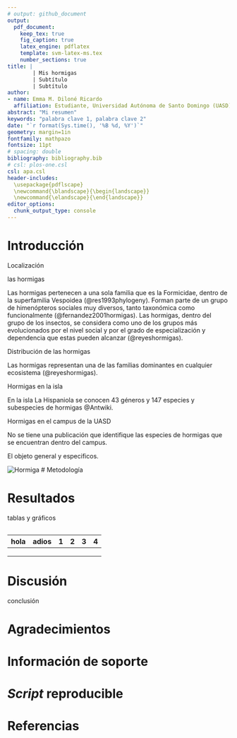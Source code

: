```yaml
---
# output: github_document
output: 
  pdf_document:
    keep_tex: true
    fig_caption: true
    latex_engine: pdflatex
    template: svm-latex-ms.tex
    number_sections: true
title: | 
        | Mis hormigas
        | Subtítulo
        | Subtítulo
author:
- name: Emma M. Diloné Ricardo
  affiliation: Estudiante, Universidad Autónoma de Santo Domingo (UASD)
abstract: "Mi resumen"
keywords: "palabra clave 1, palabra clave 2"
date: "`r format(Sys.time(), '%B %d, %Y')`"
geometry: margin=1in
fontfamily: mathpazo
fontsize: 11pt
# spacing: double
bibliography: bibliography.bib
# csl: plos-one.csl
csl: apa.csl
header-includes:
  \usepackage{pdflscape}
  \newcommand{\blandscape}{\begin{landscape}}
  \newcommand{\elandscape}{\end{landscape}}
editor_options: 
  chunk_output_type: console
---
```


# Introducción


Localización

las hormigas

Las hormigas pertenecen a una sola familia que es la Formicidae, dentro de la superfamilia Vespoidea (@res1993phylogeny). Forman parte de un grupo de himenópteros sociales muy diversos, tanto taxonómica como funcionalmente (@fernandez2001hormigas). Las hormigas, dentro del grupo de los insectos, se considera como uno de los grupos más evolucionados por el nivel social y por el grado de especialización y dependencia que estas pueden alcanzar (@reyeshormigas). 

Distribución de las hormigas

Las hormigas representan una de las familias dominantes en cualquier ecosistema (@reyeshormigas).

Hormigas en la isla

En la isla La Hispaniola se conocen 43 géneros y 147 especies y subespecies de hormigas @Antwiki.

Hormigas en el campus de la UASD

No se tiene una publicación que identifique las especies de hormigas que se encuentran dentro del campus.

El objeto general y especificos.


![Hormiga](Hormiga-1.jpg)
# Metodología

\ldots

# Resultados

tablas y gráficos

```r

```

| hola 	| adios 	| 1 	| 2 	| 3 	| 4 	|
|:----:	|:-----:	|:-:	|:-:	|:-:	|:-:	|
|      	|       	|   	|   	|   	|   	|
|      	|       	|   	|   	|   	|   	|
|      	|       	|   	|   	|   	|   	|

# Discusión

conclusión

# Agradecimientos

# Información de soporte

\ldots

# *Script* reproducible

\ldots

# Referencias
